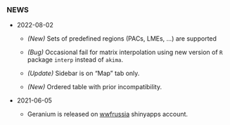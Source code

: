 ### NEWS

+ 2022-08-02

  + *(New)* Sets of predefined regions (PACs, LMEs, ...) are supported
  
  + *(Bug)* Occasional fail for matrix interpolation using new version of `R` package `interp` instead of `akima`.
     
  + *(Update)* Sidebar is on "Map" tab only.
  
  + *(New)* Ordered table with prior incompatibility.
  
+ 2021-06-05

  + Geranium is released on [wwfrussia](https://wwfrussia.shinyapps.io/geranium/) shinyapps account.

